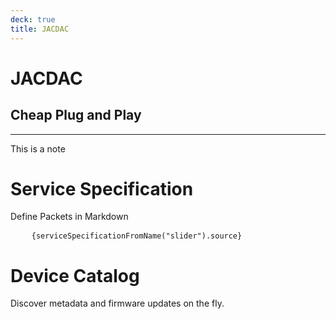 ---
deck: true
title: JACDAC
---



# JACDAC

## Cheap Plug and Play

---

This is a note

# Service Specification

Define Packets in Markdown

<pre>
    <code className="language-markdown">{serviceSpecificationFromName("slider").source}</code>
</pre>

# Device Catalog

Discover metadata and firmware updates on the fly.

<DeviceSpecificationList count={4} shuffle={true} />

